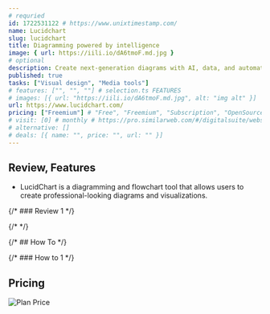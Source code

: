 ```yaml
---
# requried
id: 1722531122 # https://www.unixtimestamp.com/
name: Lucidchart
slug: lucidchart
title: Diagramming powered by intelligence
image: { url: https://iili.io/dA6tmoF.md.jpg }
# optional
description: Create next-generation diagrams with AI, data, and automation in Lucidchart. Understand and optimize every system and process.
published: true
tasks: ["Visual design", "Media tools"]
# features: ["", "", ""] # selection.ts FEATURES
# images: [{ url: "https://iili.io/dA6tmoF.md.jpg", alt: "img alt" }]
url: https://www.lucidchart.com/
pricing: ["Freemium"] # "Free", "Freemium", "Subscription", "OpenSource", "Paid"
# visit: [0] # monthly # https://pro.similarweb.com/#/digitalsuite/websiteanalysis/home
# alternative: []
# deals: [{ name: "", price: "", url: "" }]
---
```


## Review, Features

- LucidChart is a diagramming and flowchart tool that allows users to create professional-looking diagrams and visualizations.

{/* ### Review 1 */}

{/* <DetailYoutube videoId="" startTime={0} /> */}

{/* ## How To */}

{/* ### How to 1 */}

## Pricing

<Img
  src="https://p140.p3.n0.cdn.zight.com/items/xQuoyyr6/eec4a6e3-fa98-4cd7-b9e6-3c9fd6f7b6e0.jpg"
  alt="Plan Price"
/>
